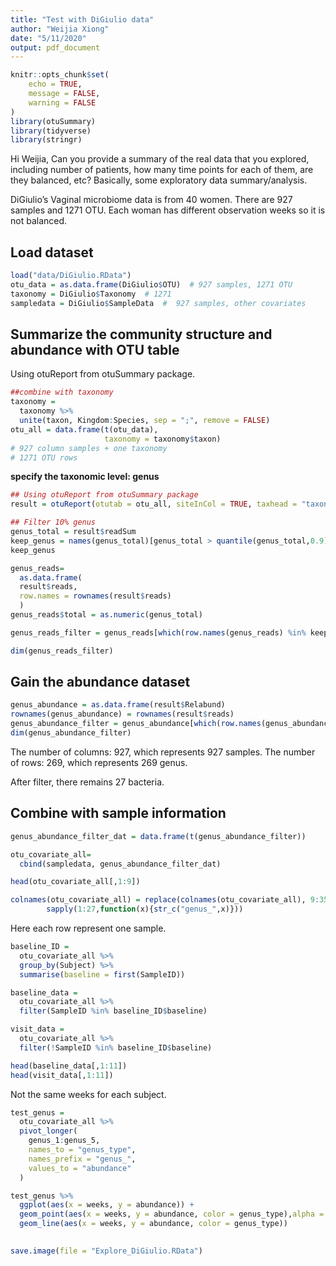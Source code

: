 ```yaml
---
title: "Test with DiGiulio data"
author: "Weijia Xiong"
date: "5/11/2020"
output: pdf_document
---
```


```r
knitr::opts_chunk$set(
	echo = TRUE,
	message = FALSE,
	warning = FALSE
)
library(otuSummary)
library(tidyverse)
library(stringr)
```

Hi Weijia, Can you provide a summary of the real data that you explored, including number of patients, how many time points for each of them, are they balanced, etc? Basically, some exploratory data summary/analysis.

DiGiulio’s Vaginal microbiome data is from 40 women. There are 927 samples and 1271 OTU. Each woman has different observation weeks so it is not balanced.

## Load dataset
```r
load("data/DiGiulio.RData")
otu_data = as.data.frame(DiGiulio$OTU)  # 927 samples, 1271 OTU
taxonomy = DiGiulio$Taxonomy  # 1271 
sampledata = DiGiulio$SampleData  #  927 samples, other covariates
```

## Summarize the community structure and abundance with OTU table

Using otuReport from otuSummary package. 

```r
##combine with taxonomy
taxonomy = 
  taxonomy %>% 
  unite(taxon, Kingdom:Species, sep = ";", remove = FALSE)
otu_all = data.frame(t(otu_data), 
                     taxonomy = taxonomy$taxon)  
# 927 column samples + one taxonomy 
# 1271 OTU rows
```

**specify the taxonomic level: genus**
```r
## Using otuReport from otuSummary package
result = otuReport(otutab = otu_all, siteInCol = TRUE, taxhead = "taxonomy",  platform = "qiime", pattern = ";", percent = FALSE, taxlevel = "genus", collap = ";")
```


```r
## Filter 10% genus
genus_total = result$readSum
keep_genus = names(genus_total)[genus_total > quantile(genus_total,0.9)]
keep_genus

genus_reads= 
  as.data.frame(
  result$reads,
  row.names = rownames(result$reads)
  )
genus_reads$total = as.numeric(genus_total)

genus_reads_filter = genus_reads[which(row.names(genus_reads) %in% keep_genus),]

dim(genus_reads_filter)

```


## Gain the abundance dataset
```r
genus_abundance = as.data.frame(result$Relabund)
rownames(genus_abundance) = rownames(result$reads)
genus_abundance_filter = genus_abundance[which(row.names(genus_abundance) %in% keep_genus),]
dim(genus_abundance_filter)
```

The number of columns: 927, which represents 927 samples.
The number of rows: 269, which represents 269 genus.

After filter, there remains 27 bacteria.


## Combine with sample information
```r
genus_abundance_filter_dat = data.frame(t(genus_abundance_filter))

otu_covariate_all= 
  cbind(sampledata, genus_abundance_filter_dat)

head(otu_covariate_all[,1:9])

colnames(otu_covariate_all) = replace(colnames(otu_covariate_all), 9:35,
        sapply(1:27,function(x){str_c("genus_",x)}))
```

Here each row represent one sample.


```r
baseline_ID = 
  otu_covariate_all %>% 
  group_by(Subject) %>% 
  summarise(baseline = first(SampleID))

baseline_data = 
  otu_covariate_all %>% 
  filter(SampleID %in% baseline_ID$baseline)

visit_data = 
  otu_covariate_all %>% 
  filter(!SampleID %in% baseline_ID$baseline)
```

```r
head(baseline_data[,1:11])
head(visit_data[,1:11])
```

Not the same weeks for each subject.



```r
test_genus =
  otu_covariate_all %>% 
  pivot_longer(
    genus_1:genus_5,
    names_to = "genus_type",
    names_prefix = "genus_",
    values_to = "abundance"
  )

test_genus %>% 
  ggplot(aes(x = weeks, y = abundance)) +
  geom_point(aes(x = weeks, y = abundance, color = genus_type),alpha = 0.5) +
  geom_line(aes(x = weeks, y = abundance, color = genus_type))
  
```


```r
save.image(file = "Explore_DiGiulio.RData")
```

